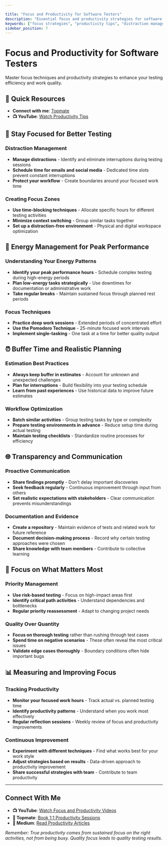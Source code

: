 ```yaml
---

title: "Focus and Productivity for Software Testers"
description: "Essential focus and productivity strategies for software testers to maximize efficiency and minimize distractions."
keywords: ["focus strategies", "productivity tips", "distraction management", "workflow optimization", "tester productivity"]
sidebar_position: 7
---
```



# Focus and Productivity for Software Testers

Master focus techniques and productivity strategies to enhance your testing efficiency and work quality.

## 🎯 Quick Resources
- **Connect with me**: [Topmate](https://topmate.io/gauravkhurana)
- **📺 YouTube**: [Watch Productivity Tips](https://www.youtube.com/@Udzial/playlists?sub_confirmation=1)

## 🎯 Stay Focused for Better Testing

### Distraction Management
- **Manage distractions** - Identify and eliminate interruptions during testing sessions
- **Schedule time for emails and social media** - Dedicated time slots prevent constant interruptions
- **Protect your workflow** - Create boundaries around your focused work time

### Creating Focus Zones
- **Use time-blocking techniques** - Allocate specific hours for different testing activities
- **Minimize context switching** - Group similar tasks together
- **Set up a distraction-free environment** - Physical and digital workspace optimization

## 🔄 Energy Management for Peak Performance

### Understanding Your Energy Patterns
- **Identify your peak performance hours** - Schedule complex testing during high-energy periods
- **Plan low-energy tasks strategically** - Use downtimes for documentation or administrative work
- **Take regular breaks** - Maintain sustained focus through planned rest periods

### Focus Techniques
- **Practice deep work sessions** - Extended periods of concentrated effort
- **Use the Pomodoro Technique** - 25-minute focused work intervals
- **Implement single-tasking** - One task at a time for better quality output

## ⏰ Buffer Time and Realistic Planning

### Estimation Best Practices
- **Always keep buffer in estimates** - Account for unknown and unexpected challenges
- **Plan for interruptions** - Build flexibility into your testing schedule
- **Learn from past experiences** - Use historical data to improve future estimates

### Workflow Optimization
- **Batch similar activities** - Group testing tasks by type or complexity
- **Prepare testing environments in advance** - Reduce setup time during actual testing
- **Maintain testing checklists** - Standardize routine processes for efficiency

## 🌐 Transparency and Communication

### Proactive Communication
- **Share findings promptly** - Don't delay important discoveries
- **Seek feedback regularly** - Continuous improvement through input from others
- **Set realistic expectations with stakeholders** - Clear communication prevents misunderstandings

### Documentation and Evidence
- **Create a repository** - Maintain evidence of tests and related work for future reference
- **Document decision-making process** - Record why certain testing approaches were chosen
- **Share knowledge with team members** - Contribute to collective learning

## 🎯 Focus on What Matters Most

### Priority Management
- **Use risk-based testing** - Focus on high-impact areas first
- **Identify critical path activities** - Understand dependencies and bottlenecks
- **Regular priority reassessment** - Adapt to changing project needs

### Quality Over Quantity
- **Focus on thorough testing** rather than rushing through test cases
- **Spend time on negative scenarios** - These often reveal the most critical issues
- **Validate edge cases thoroughly** - Boundary conditions often hide important bugs

## 📊 Measuring and Improving Focus

### Tracking Productivity
- **Monitor your focused work hours** - Track actual vs. planned testing time
- **Identify productivity patterns** - Understand when you work most effectively
- **Regular reflection sessions** - Weekly review of focus and productivity improvements

### Continuous Improvement
- **Experiment with different techniques** - Find what works best for your work style
- **Adjust strategies based on results** - Data-driven approach to productivity improvement
- **Share successful strategies with team** - Contribute to team productivity

---

## Connect With Me

- **📺 YouTube**: [Watch Focus and Productivity Videos](https://www.youtube.com/@Udzial/playlists?sub_confirmation=1)
- **💼 Topmate**: [Book 1:1 Productivity Sessions](https://topmate.io/gauravkhurana)
- **📝 Medium**: [Read Productivity Articles](https://medium.com/@gauravkhurana)

*Remember: True productivity comes from sustained focus on the right activities, not from being busy. Quality focus leads to quality testing results.*
